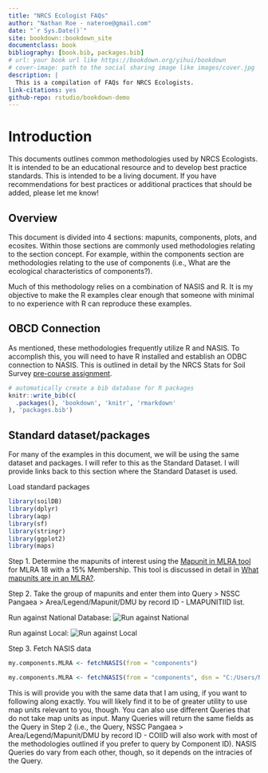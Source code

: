 ```yaml
--- 
title: "NRCS Ecologist FAQs"
author: "Nathan Roe - nateroe@gmail.com"
date: "`r Sys.Date()`"
site: bookdown::bookdown_site
documentclass: book
bibliography: [book.bib, packages.bib]
# url: your book url like https://bookdown.org/yihui/bookdown
# cover-image: path to the social sharing image like images/cover.jpg
description: |
  This is a compilation of FAQs for NRCS Ecologists.
link-citations: yes
github-repo: rstudio/bookdown-demo
---
```


# Introduction

This documents outlines common methodologies used by NRCS Ecologists. It is intended to be an educational resource and to develop best practice standards. This is intended to be a living document. If you have recommendations for best practices or additional practices that should be added, please let me know!

## Overview 

This document is divided into 4 sections: mapunits, components, plots, and ecosites. Within those sections are commonly used methodologies relating to the section concept. For example, within the components section are methodologies relating to the use of components (i.e., What are the ecological characteristics of components?). 

Much of this methodology relies on a combination of NASIS and R. It is my objective to make the R examples clear enough that someone with minimal to no experience with R can reproduce these examples. 

## OBCD Connection

As mentioned, these methodologies frequently utilize R and NASIS. To accomplish this, you will need to have R installed and establish an ODBC connection to NASIS. This is outlined in detail by the NRCS Stats for Soil Survey [pre-course assignment](http://ncss-tech.github.io/stats_for_soil_survey/chapters/0_pre-class-assignment/pre-class-assignment.html#1_USDA_Computer_Setup).


<!-- # ```{r, eval=FALSE} -->
<!-- # bookdown::render_book() -->
<!-- # ``` -->
<!-- #  -->
<!-- #  -->
<!-- # ```{r eval=FALSE} -->
<!-- # bookdown::serve_book() -->
<!-- # ``` -->


```r
# automatically create a bib database for R packages
knitr::write_bib(c(
  .packages(), 'bookdown', 'knitr', 'rmarkdown'
), 'packages.bib')
```

## Standard dataset/packages {#standard}

For many of the examples in this document, we will be using the same dataset and packages. I will refer to this as the Standard Dataset. I will provide links back to this section where the Standard Dataset is used.

Load standard packages
```r
library(soilDB)
library(dplyr)
library(aqp)
library(sf)
library(stringr)
library(ggplot2)
library(maps)
```


Step 1. Determine the mapunits of interest using the [Mapunit in MLRA tool](https://nroe.shinyapps.io/MapunitsInMLRA/) for MLRA 18 with a 15% Membership. This tool is discussed in detail in [What mapunits are in an MLRA?](#mapunitsinMLRA). 

Step 2. Take the group of mapunits and enter them into Query > NSSC Pangaea > Area/Legend/Mapunit/DMU by record ID - LMAPUNITIID list.

Run against National Database:
![Run against National](_book/componentsinMLRAquery.JPG)

Run against Local: 
![Run against Local](_book/componentsinMLRAlocal.JPG)


Step 3. Fetch NASIS data
```r
my.components.MLRA <- fetchNASIS(from = "components")
```


```r
my.components.MLRA <- fetchNASIS(from = "components", dsn = "C:/Users/Nathan.Roe/Documents/ESS-FAQ/SQlite_tables/components18.sqlite", SS = FALSE)
```

This is will provide you with the same data that I am using, if you want to following along exactly. You will likely find it to be of greater utility to use map units relevant to you, though. You can also use different Queries that do not take map units as input. Many Queries will return the same fields as the Query in Step 2 (i.e., the Query, NSSC Pangaea > Area/Legend/Mapunit/DMU by record ID - COIID will also work with most of the methodologies outlined if you prefer to query by Component ID). NASIS Queries do vary from each other, though, so it depends on the intracies of the Query. 